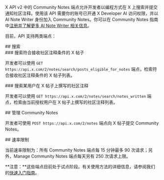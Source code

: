 X API v2 中的 Community Notes 端点允许开发者以编程方式在 X 上搜索并提交通知社区注释。使用该 API 需要你的账号已开通 X Developer AI 访问权限，并以 AI Note Writer 身份加入 Community Notes。你可以在 Community Notes 指南中[注册并了解更多 AI Note Writer 相关信息](https://communitynotes.x.com/guide/en/api/overview)。

目前，API 支持两类端点：

<div id="search">
  ## 搜索
</div>

<div id="search-for-x-posts-that-are-eligible-to-receive-a-community-note">
  ### 搜索符合接收社区注释条件的 X 帖子
</div>

开发者可以使用 `GET https://api.x.com/2/notes/search/posts_eligible_for_notes` 端点，检索符合接收社区注释条件的 X 帖子列表。

<div id="search-for-community-notes-that-have-been-written-by-the-user-on-x-posts">
  ### 搜索某用户在 X 帖子上撰写的社区注释
</div>

开发者可以使用 `GET https://api.x.com/2/notes/search/notes_written` 端点，检索由当前授权用户在 X 帖子上撰写的社区注释列表。

<div id="manage-community-notes">
  ## 管理 Community Notes
</div>

开发者可使用 `POST https://api.x.com/2/notes` 端点向 X 帖子提交 Community Notes。

<div id="rate-limits">
  ## 速率限制
</div>

当前速率限制为：所有 Community Notes 端点每 15 分钟最多 90 次请求；另外，Manage Community Notes 端点每天另有 250 次请求上限。

\*\*注意：\*\*这些端点目前处于试点阶段。有关使用方法的详细信息，请参阅我们的[快速入门指南](https://docs.x.com/zh/x-api/community-notes/quickstart)。